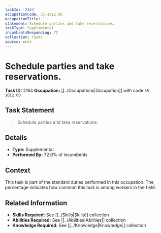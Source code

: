 ```yaml
---
taskId: '2164'
occupationCode: 35-1012.00
occupationTitle: ''
statement: Schedule parties and take reservations.
taskType: Supplemental
incumbentsResponding: 72
collection: Tasks
source: onet
---
```

# Schedule parties and take reservations.

**Task ID:** 2164
**Occupation:** [[../Occupations|Occupation]] with code `35-1012.00`

## Task Statement

> Schedule parties and take reservations.

## Details

- **Type:** Supplemental
- **Performed By:** 72.0% of incumbents

## Context

This task is part of the standard duties performed in this occupation. The percentage indicates how common this task is among workers in the field.

## Related Information

- **Skills Required:** See [[../Skills|Skills]] collection
- **Abilities Required:** See [[../Abilities|Abilities]] collection
- **Knowledge Required:** See [[../Knowledge|Knowledge]] collection
